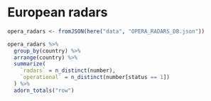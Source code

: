 # European radars

```r
opera_radars <- fromJSON(here("data", "OPERA_RADARS_DB.json"))
```

```r
opera_radars %>%
  group_by(country) %>%
  arrange(country) %>%
  summarize(
    `radars` = n_distinct(number),
    `operational` = n_distinct(number[status == 1])
  ) %>%
  adorn_totals("row")
```
